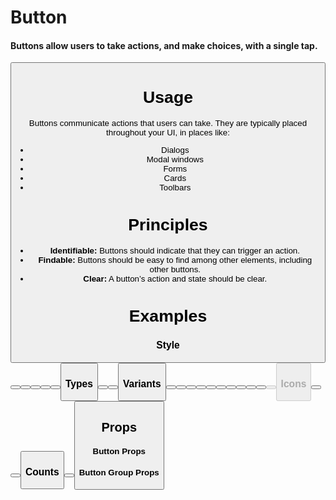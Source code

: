 
<Meta
  title="Atoms/Button"
  component={Button}
/>

# Button

#### Buttons allow users to take actions, and make choices, with a single tap.

<Preview withToolbar>
  <Story name="Standard">
    <Button label="Standard Button" />
  </Story>
</Preview>

# Usage

Buttons communicate actions that users can take. They are typically placed throughout your UI, in places like:

- Dialogs
- Modal windows
- Forms
- Cards
- Toolbars

# Principles

- **Identifiable:**
  Buttons should indicate that they can trigger an action.
- **Findable:**
  Buttons should be easy to find among other elements, including other buttons.
- **Clear:**
  A button’s action and state should be clear.

# Examples

### Style

<Preview>
  <Story name="Style">
    <ButtonGroup columns="2">
      <Button label="Standard" />
      <Button label="Solid" isSolid />
      <Button label="Round" isRound />
      <Button label="Solid Round" isSolid isRound />
      <Button label="Plain" isPlain />
      <Button label="Underlined" hasUnderline />
    </ButtonGroup>
  </Story>
</Preview>

### Types

<Preview>
  <Story name="Types">
    <ButtonGroup columns="3">
      <Button label="Button" type="button" />
      <Button label="Reset" type="reset" />
      <Button label="Submit" type="submit" />
    </ButtonGroup>
  </Story>
</Preview>

### Variants

<Preview>
  <Story name="Variants">
    <ButtonGroup columns="2">
      <Button label="Info" variant="info" />
      <Button label="Solid Info" variant="info" isSolid />
      <Button label="Success" variant="success" />
      <Button label="Solid Success" variant="success" isSolid />
      <Button label="Warning" variant="warning" />
      <Button label="Solid Warning" variant="warning" isSolid />
      <Button label="Alert" variant="alert" />
      <Button label="Solid Alert" variant="alert" isSolid />
      <Button label="Neutral" variant="neutral" />
      <Button label="Solid Neutral" variant="neutral" isSolid/>
      <Button label="Disabled" disabled />
      <Button label="Solid Disabled" disabled isSolid/>
    </ButtonGroup>
  </Story>
</Preview>

### Icons

<Preview>
  <Story name="Icons">
    <ButtonGroup  columns="3">
      <Button label="Profile" icon="user" />
      <Button label="Profile" icon="user" alignCenter />
      <Button icon="plus" />
    </ButtonGroup>
  </Story>
</Preview>


### Counts

<Preview>
  <Story name="Counts">
    <ButtonGroup columns="2">
      <Button label="Count Button"  count="2" />
      <Button label="Count Button" count="2" icon="user"/>
    </ButtonGroup>
  </Story>
</Preview>

## Props

#### Button Props

<Props of={Button} />

#### Button Group Props

<Props of={ButtonGroup} />

<!-- Link a story to a component `ID` here without a code preview -->
<!-- <Story id="atoms-checkbox--checkbox-states" /> -->
